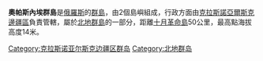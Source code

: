 '''奧帕斯內埃群島'''是[[俄羅斯|俄羅斯]]的[[群島|群島]]，由2個島嶼組成，行政方面由[[克拉斯諾亞爾斯克邊疆區|克拉斯諾亞爾斯克邊疆區]]負責管轄，屬於[[北地群島|北地群島]]的一部分，距離[[十月革命島|十月革命島]]50公里，最高點海拔高度14米。

{{Russia-geo-stub}}
[[Category:克拉斯诺亚尔斯克边疆区群岛|Category:克拉斯诺亚尔斯克边疆区群岛]]
[[Category:北地群岛|Category:北地群岛]]